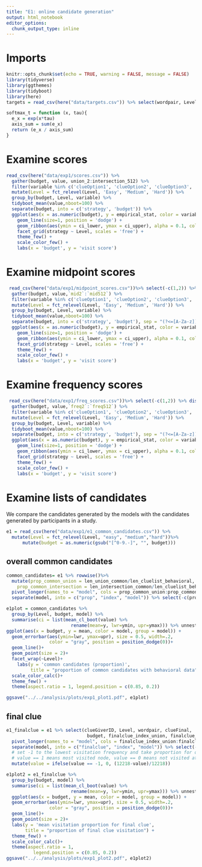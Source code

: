 ```yaml
---
title: "E1: online candidate generation"
output: html_notebook
editor_options: 
  chunk_output_type: inline
---
```


# Imports

```r
knitr::opts_chunk$set(echo = TRUE, warning = FALSE, message = FALSE)
library(tidyverse)
library(ggthemes)
library(tidyboot)
library(here)
targets = read_csv(here("data/targets.csv")) %>% select(wordpair, Level)
```

```r
softmax_t = function (x, tau){
  e_x = exp(x*tau)
  axis_sum = sum(e_x)
  return (e_x / axis_sum)
}
```

# Examine scores

```r
read_csv(here("data/exp1/scores.csv")) %>%
  gather(budget, value, union_2:intersection_512) %>%
  filter(variable %in% c('clueOption1', 'clueOption2', 'clueOption3', 'clueOption4')) %>%
  mutate(Level = fct_relevel(Level, 'Easy', 'Medium', 'Hard')) %>%
  group_by(budget, Level, variable) %>%
  tidyboot_mean(value,nboot=100) %>%
  separate(budget, into = c('strategy', 'budget')) %>%
  ggplot(aes(x = as.numeric(budget), y = empirical_stat, color = variable, fill = variable)) +
    geom_line(size=1, position = 'dodge') +
    geom_ribbon(aes(ymin = ci_lower, ymax = ci_upper), alpha = 0.1, color = NA) +
    facet_grid(strategy ~ Level, scales = 'free') +
    theme_few() +
    scale_color_few() +
    labs(x = 'budget', y = 'visit score')
```

# Examine midpoint scores

```r
 read_csv(here("data/exp1/midpoint_scores.csv"))%>% select(-c(1,2)) %>% distinct() %>%
  gather(budget, value,`mid2`:`mid512`) %>%
  filter(variable %in% c('clueOption1', 'clueOption2', 'clueOption3', 'clueOption4')) %>%
  mutate(Level = fct_relevel(Level, 'Easy', 'Medium', 'Hard')) %>%
  group_by(budget, Level, variable) %>%
  tidyboot_mean(value,nboot=100) %>%
  separate(budget, into = c('strategy', 'budget'), sep = "(?<=[A-Za-z])(?=[0-9])") %>%
  ggplot(aes(x = as.numeric(budget), y = empirical_stat, color = variable, fill = variable)) +
    geom_line(size=1, position = 'dodge') +
    geom_ribbon(aes(ymin = ci_lower, ymax = ci_upper), alpha = 0.1, color = NA) +
    facet_grid(strategy ~ Level, scales = 'free') +
    theme_few() +
    scale_color_few() +
    labs(x = 'budget', y = 'visit score')
```

# Examine frequency scores

```r
 read_csv(here("data/exp1/freq_scores.csv"))%>% select(-c(1,2)) %>% distinct() %>%
  gather(budget, value,`freq2`:`freq512`) %>%
  filter(variable %in% c('clueOption1', 'clueOption2', 'clueOption3', 'clueOption4')) %>%
  mutate(Level = fct_relevel(Level, 'Easy', 'Medium', 'Hard')) %>%
  group_by(budget, Level, variable) %>%
  tidyboot_mean(value,nboot=100) %>%
  separate(budget, into = c('strategy', 'budget'), sep = "(?<=[A-Za-z])(?=[0-9])") %>%
  ggplot(aes(x = as.numeric(budget), y = empirical_stat, color = variable, fill = variable)) +
    geom_line(size=1, position = 'dodge') +
    geom_ribbon(aes(ymin = ci_lower, ymax = ci_upper), alpha = 0.1, color = NA) +
    facet_grid(strategy ~ Level, scales = 'free') +
    theme_few() +
    scale_color_few() +
    labs(x = 'budget', y = 'visit score')
```

# Examine lists of candidates

We compare the candidates generated by the models with the candidates generated by participants in a study.

```r
e1 = read_csv(here("data/exp1/e1_common_candidates.csv")) %>%
  mutate(Level = fct_relevel(Level, "easy", "medium","hard"))%>%
      mutate(budget = as.numeric(gsub("[^0-9.-]", "", budget)))
```

## overall common candidates

```r
common_candidates= e1 %>% rowwise()%>%
  mutate(prop_common_union = len_union_common/len_cluelist_behavioral,
    prop_common_intersection = len_intersection_common/len_cluelist_behavioral) %>%
  pivot_longer(names_to = "model", cols = prop_common_union:prop_common_intersection)%>%
  separate(model, into = c("prop", "index", "model")) %>% select(-c(prop,index))

e1plot = common_candidates %>% 
  group_by(Level, budget, model) %>%
  summarise(ci = list(mean_cl_boot(value) %>% 
                        rename(mean=y, lwr=ymin, upr=ymax))) %>% unnest%>%
ggplot(aes(x = budget, y = mean, color = model, group = model)) +
  geom_errorbar(aes(ymin=lwr, ymax=upr), size = 0.5, width=.2, 
                color = "gray", position = position_dodge(0))+
  geom_line()+
  geom_point(size = 2)+
  facet_wrap(~Level)+
    labs(y = 'common candidates (proportion)', 
         title = "proportion of common candidates with behavioral data") +
  scale_color_calc()+
  theme_few() +
  theme(aspect.ratio = 1, legend.position = c(0.85, 0.2)) 

ggsave("../../analysis/plots/exp1_plot1.pdf", e1plot)

```

## final clue

```r
e1_finalclue = e1 %>% select(clueGiverID, Level, wordpair, clueFinal, 
                              budget, finalclue_index_union, finalclue_index_intersection) %>%
  pivot_longer(names_to = "model", cols = finalclue_index_union:finalclue_index_intersection) %>%
  separate(model, into = c("finalclue", "index", "model")) %>% select(-c(finalclue,index))%>%
  # set -1 to the lowest visitation frequency and take proportion for others
  # value == 1 means most visited node, value == 0 means not visited at all
  mutate(value = ifelse(value == -1, 0, (12218-value)/12218))

e1plot2 = e1_finalclue %>% 
  group_by(budget, model) %>%
  summarise(ci = list(mean_cl_boot(value) %>% 
                        rename(mean=y, lwr=ymin, upr=ymax))) %>% unnest%>%
  ggplot(aes(x = budget, y = mean, color = model, group = model)) +
  geom_errorbar(aes(ymin=lwr, ymax=upr), size = 0.5, width=.2, 
                color = "gray", position = position_dodge(0))+
  geom_line()+
  geom_point(size = 2)+
  labs(y = 'mean visitation proportion for final clue', 
       title = "proportion of final clue visitation") +
  theme_few() +
  scale_color_calc()+
  theme(aspect.ratio = 1, 
          legend.position = c(0.85, 0.2)) 
ggsave("../../analysis/plots/exp1_plot2.pdf", e1plot2)
```

